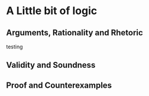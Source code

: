# A Little bit of logic


## Arguments, Rationality and Rhetoric

testing

## Validity and Soundness

## Proof and Counterexamples






